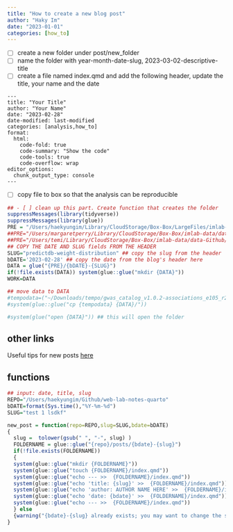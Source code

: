 ```yaml
---
title: "How to create a new blog post"
author: "Haky Im"
date: "2023-01-01"
categories: [how_to]
---
```


-   [ ] create a new folder under post/new_folder
-   [ ] name the folder with year-month-date-slug, 2023-03-02-descriptive-title
-   [ ] create a file named index.qmd and add the following header, update the title, your name and the date

```         
---
title: "Your Title"
author: "Your Name"
date: "2023-02-28"
date-modified: last-modified
categories: [analysis,how_to]
format:
  html:
    code-fold: true
    code-summary: "Show the code"
    code-tools: true
    code-overflow: wrap
editor_options: 
  chunk_output_type: console
---
```

-   [ ] copy file to box so that the analysis can be reproducible

```r
## - [ ] clean up this part. Create function that creates the folder
suppressMessages(library(tidyverse))
suppressMessages(library(glue))
PRE = "/Users/haekyungim/Library/CloudStorage/Box-Box/LargeFiles/imlab-data/data-Github/web-data"
##PRE="/Users/margaretperry/Library/CloudStorage/Box-Box/imlab-data/data-Github/web-data "
##PRE="/Users/temi/Library/CloudStorage/Box-Box/imlab-data/data-Github/web-data"
## COPY THE DATE AND SLUG fields FROM THE HEADER
SLUG="predictdb-weight-distribution" ## copy the slug from the header
bDATE='2023-02-28' ## copy the date from the blog's header here
DATA = glue("{PRE}/{bDATE}-{SLUG}")
if(!file.exists(DATA)) system(glue::glue("mkdir {DATA}"))
WORK=DATA

## move data to DATA
#tempodata=("~/Downloads/tempo/gwas_catalog_v1.0.2-associations_e105_r2022-04-07.tsv")
#system(glue::glue("cp {tempodata} {DATA}/"))

#system(glue("open {DATA}")) ## this will open the folder 
```

## other links

Useful tips for new posts [here](https://samanthacsik.github.io/posts/2022-10-24-quarto-blogs/#vi.-a-note-on-adding-an-additional-blog-or-more-to-your-site)

## functions

```r

## input: date, title, slug
REPO="/Users/haekyungim/Github/web-lab-notes-quarto"
bDATE=format(Sys.time(),"%Y-%m-%d")
SLUG="test 1 lsdkf"

new_post = function(repo=REPO,slug=SLUG,bdate=bDATE)
{ 
  slug =  tolower(gsub(" ", "-", slug) )
  FOLDERNAME = glue::glue("{repo}/posts/{bdate}-{slug}")
  if(!file.exists(FOLDERNAME))
  {
  system(glue::glue("mkdir {FOLDERNAME}"))
  system(glue::glue("touch {FOLDERNAME}/index.qmd"))
  system(glue::glue("echo --- >>  {FOLDERNAME}/index.qmd"))
  system(glue::glue("echo 'title: {slug}' >>  {FOLDERNAME}/index.qmd"))
  system(glue::glue("echo 'author: AUTHOR NAME HERE' >>  {FOLDERNAME}/index.qmd"))
  system(glue::glue("echo 'date: {bdate}' >>  {FOLDERNAME}/index.qmd"))
  system(glue::glue("echo --- >>  {FOLDERNAME}/index.qmd"))
  } else
  {warning("{bdate}-{slug} already exists; you may want to change the slug")}
}

```
